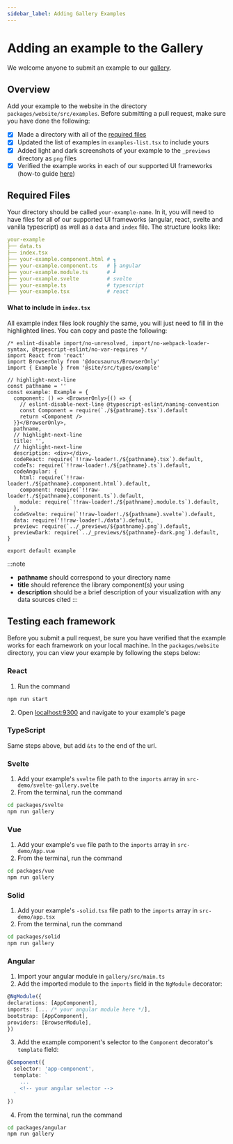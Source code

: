 ```yaml
---
sidebar_label: Adding Gallery Examples
---
```

# Adding an example to the Gallery
We welcome anyone to submit an example to our [gallery](https://unovis.dev/gallery).

## Overview
Add your example to the website in the directory `packages/website/src/examples`. Before submitting
a pull request, make sure you have done the following:

- [x] Made a directory with all of the [required files](#required-files)
- [x] Updated the list of examples in `examples-list.tsx` to include yours
- [x] Added light and dark screenshots of your example to the `_previews` directory as `png` files
- [x] Verified the example works in each of our supported UI frameworks (how-to guide [here](#testing-each-framework))

## Required Files
Your directory should be called `your-example-name`. In it, you will need to have files for all
of our supported UI frameworks (angular, react, svelte and vanilla typescript) as well as a `data`
and `index` file. The structure looks like:

```yaml
your-example
├── data.ts
├── index.tsx
├── your-example.component.html # ┓
├── your-example.component.ts   # ┠ angular
├── your-example.module.ts      # ┛
├── your-example.svelte         # svelte
├── your-example.ts             # typescript
├── your-example.tsx            # react
```

#### What to include in `index.tsx`
All example index files look roughly the same, you will just need to fill in the highlighted lines.
You can copy and paste the following:

```tsx
/* eslint-disable import/no-unresolved, import/no-webpack-loader-syntax, @typescript-eslint/no-var-requires */
import React from 'react'
import BrowserOnly from '@docusaurus/BrowserOnly'
import { Example } from '@site/src/types/example'

// highlight-next-line
const pathname = ''
const example: Example = {
  component: () => <BrowserOnly>{() => {
    // eslint-disable-next-line @typescript-eslint/naming-convention
    const Component = require(`./${pathname}.tsx`).default
    return <Component />
  }}</BrowserOnly>,
  pathname,
  // highlight-next-line
  title: '',
  // highlight-next-line
  description: <div></div>,
  codeReact: require(`!!raw-loader!./${pathname}.tsx`).default,
  codeTs: require(`!!raw-loader!./${pathname}.ts`).default,
  codeAngular: {
    html: require(`!!raw-loader!./${pathname}.component.html`).default,
    component: require(`!!raw-loader!./${pathname}.component.ts`).default,
    module: require(`!!raw-loader!./${pathname}.module.ts`).default,
  },
  codeSvelte: require(`!!raw-loader!./${pathname}.svelte`).default,
  data: require('!!raw-loader!./data').default,
  preview: require(`../_previews/${pathname}.png`).default,
  previewDark: require(`../_previews/${pathname}-dark.png`).default,
}

export default example
```

:::note
- **pathname** should correspond to your directory name
- **title** should reference the library component(s) your using
- **description** should be a brief description of your visualization with any data sources cited
:::

## Testing each framework
Before you submit a pull request, be sure you have verified that the example works for each
framework on your local machine. In the `packages/website` directory, you can view your example
by following the steps below:

### React
1. Run the command
  ```bash
npm run start
  ```
2. Open [localhost:9300](http://localhost:9300) and navigate to your example's page

### TypeScript
Same steps above, but add `&ts` to the end of the url.

### Svelte
1. Add your example's `svelte` file path to the `imports` array in `src-demo/svelte-gallery.svelte`
2. From the terminal, run the command
```bash
cd packages/svelte
npm run gallery
```

### Vue
1. Add your example's `vue` file path to the `imports` array in `src-demo/App.vue`
2. From the terminal, run the command
```bash
cd packages/vue
npm run gallery
```

### Solid
1. Add your example's `-solid.tsx` file path to the `imports` array in `src-demo/app.tsx`
2. From the terminal, run the command
```bash
cd packages/solid
npm run gallery
```

### Angular
1. Import your angular module in `gallery/src/main.ts`
2. Add the imported module to the `imports` field in the `NgModule` decorator:
  ```ts title=main.ts
@NgModule({
  declarations: [AppComponent],
  imports: [... /* your angular module here */],
  bootstrap: [AppComponent],
  providers: [BrowserModule],
})
  ```
3. Add the example component's selector to the `Component` decorator's `template` field:
  ```ts
  @Component({
    selector: 'app-component',
    template: `
      ...
      <!-- your angular selector -->
    `
  })
  ```
4. From the terminal, run the command
```bash
cd packages/angular
npm run gallery
```
